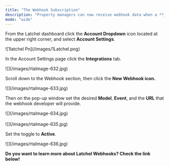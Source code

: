 ```yaml
---
title: "The Webhook Subscription"
description: "Property managers can now receive webhook data when a **job**, **portfolio**, **property**, **resident**, **invoice**, **file**, and **owner** is either created or updated."
mode: "wide"
---
```


From the Latchel dashboard click the **Account Dropdown** icon located at the upper right corner, and select **Account Settings**.

<Frame>
  ![1latchel Pn](/images/1Latchel.png)
</Frame>

In the Account Settings page click the **Integrations** tab.

<Frame>
  ![](/images/rtaImage-632.jpg)
</Frame>

Scroll down to the Webhook section, then click the **New Webhook icon.**

<Frame>
  ![](/images/rtaImage-633.jpg)
</Frame>

Then on the pop-up window set the desired **Model**, **Event**, and the **URL** that the webhook developer will provide.

<Frame>
  ![](/images/rtaImage-634.jpg)
</Frame>

<br />

<br />

<Frame>
  ![](/images/rtaImage-635.jpg)
</Frame>

Set the toggle to **Active**.

<Frame>
  ![](/images/rtaImage-636.jpg)
</Frame>

**Do you want to learn more about Latchel Webhooks? Check the link below\!**

<CardGroup cols={2}>
  <Card title="Latchel Webhooks (1.0.0)" icon="webhook" iconType="duotone" horizontal href="https://papi.latchel.com/api-docs/webhooks/">
    
  </Card>
</CardGroup>
